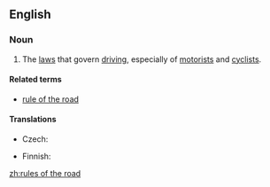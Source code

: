 ==English==
{{wikipedia|traffic}}
===Noun===
{{en-noun|-}}

# The [[law]]s that govern [[driving]], especially of [[motorist]]s and [[cyclist]]s.

====Related terms====
* [[rule of the road]]

====Translations====
{{trans-top|rules and regulations}}
* Czech: {{t-|cs|pravidla silničního provozu|n|p}}
{{trans-mid}}
* Finnish: {{t|fi|liikennesäännöt}}
{{trans-bottom}}

[[zh:rules of the road]]